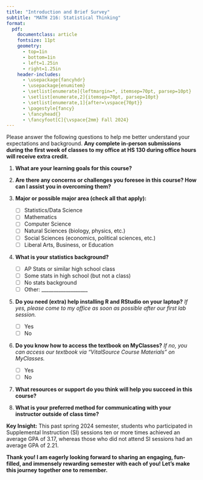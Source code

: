 ```yaml
---
title: "Introduction and Brief Survey"
subtitle: "MATH 216: Statistical Thinking"
format: 
  pdf:
    documentclass: article
    fontsize: 11pt
    geometry: 
      - top=1in
      - bottom=1in
      - left=1.25in
      - right=1.25in
    header-includes:
      - \usepackage{fancyhdr}
      - \usepackage{enumitem}
      - \setlist[enumerate]{leftmargin=*, itemsep=70pt, parsep=10pt}
      - \setlist[enumerate,2]{itemsep=70pt, parsep=10pt} 
      - \setlist[enumerate,1]{after=\vspace{70pt}} 
      - \pagestyle{fancy}
      - \fancyhead{}
      - \fancyfoot[C]{\vspace{2mm} Fall 2024}
---
```


\vspace{-0.5in} 

\begin{center}
\textbf{Name: \dotfill \hfill Date: \dotfill}
\end{center}

Please answer the following questions to help me better understand your expectations and background. **Any complete in-person submissions during the first week of classes to my office at HS 130 during office hours will receive extra credit.**

1. **What are your learning goals for this course?**


2. **Are there any concerns or challenges you foresee in this course? How can I assist you in overcoming them?**


3. **Major or possible major area (check all that apply):**
   - [ ] Statistics/Data Science
   - [ ] Mathematics
   - [ ] Computer Science
   - [ ] Natural Sciences (biology, physics, etc.)
   - [ ] Social Sciences (economics, political sciences, etc.)
   - [ ] Liberal Arts, Business, or Education


4. **What is your statistics background?**
   - [ ] AP Stats or similar high school class
   - [ ] Some stats in high school (but not a class)
   - [ ] No stats background
   - [ ] Other: \_\_\_\_\_\_\_\_\_\_\_\_\_\_\_\_\_\_\_


5. **Do you need (extra) help installing R and RStudio on your laptop?**
*If yes, please come to my office as soon as possible after our first lab session.*

   - [ ] Yes
   - [ ] No


6. **Do you know how to access the textbook on MyClasses?**
*If no, you can access our textbook via "VitalSource Course Materials" on MyClasses.*
   - [ ] Yes
   - [ ] No

7. **What resources or support do you think will help you succeed in this course?**


8. **What is your preferred method for communicating with your instructor outside of class time?**


**Key Insight:** This past spring 2024 semester, students who participated in Supplemental Instruction (SI) sessions ten or more times achieved an average GPA of 3.17, whereas those who did not attend SI sessions had an average GPA of 2.21.


**Thank you! I am eagerly looking forward to sharing an engaging, fun-filled, and immensely rewarding semester with each of you! Let's make this journey together one to remember.**